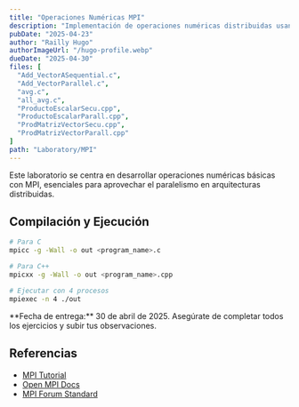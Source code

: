 ```yaml
---
title: "Operaciones Numéricas MPI"
description: "Implementación de operaciones numéricas distribuidas usando MPI: suma de vectores, promedio, producto escalar y matriz-vector."
pubDate: "2025-04-23"
author: "Railly Hugo"
authorImageUrl: "/hugo-profile.webp"
dueDate: "2025-04-30"
files: [
  "Add_VectorASequential.c",
  "Add_VectorParallel.c",
  "avg.c",
  "all_avg.c",
  "ProductoEscalarSecu.cpp",
  "ProductoEscalarParall.cpp",
  "ProdMatrizVectorSecu.cpp",
  "ProdMatrizVectorParall.cpp"
]
path: "Laboratory/MPI"
---
```



Este laboratorio se centra en desarrollar operaciones numéricas básicas con MPI, esenciales para aprovechar el paralelismo en arquitecturas distribuidas.

<div class="grid gap-4 sm:grid-cols-2 md:grid-cols-3">
  <Card title="Suma de Vectores (Secuencial)" description="Add_VectorASequential.c" href="https://github.com/FISI-SM/ParallelProgramming-repo/blob/main/Laboratory/MPI/prog05.2_AddVector/Add_VectorASequential.c" />
  <Card title="Suma de Vectores (Paralelo)" description="Add_VectorParallel.c" href="https://github.com/FISI-SM/ParallelProgramming-repo/blob/main/Laboratory/MPI/prog05.2_AddVector/Add_VectorParallel.c" />
  <Card title="Promedio de Números (Secuencial)" description="avg.c" href="https://github.com/FISI-SM/ParallelProgramming-repo/blob/main/Laboratory/MPI/prog05.3_NumbersAvg/avg.c" />
  <Card title="Promedio de Números (Paralelo)" description="all_avg.c" href="https://github.com/FISI-SM/ParallelProgramming-repo/blob/main/Laboratory/MPI/prog05.3_NumbersAvg/all_avg.c" />
  <Card title="Producto Escalar (Secuencial)" description="ProductoEscalarSecu.cpp" href="https://github.com/FISI-SM/ParallelProgramming-repo/blob/main/Laboratory/MPI/prog06_ProductoEscalar/ProductoEscalarSecu.cpp" />
  <Card title="Producto Escalar (Paralelo)" description="ProductoEscalarParall.cpp" href="https://github.com/FISI-SM/ParallelProgramming-repo/blob/main/Laboratory/MPI/prog06_ProductoEscalar/ProductoEscalarParall.cpp" />
  <Card title="Producto Matriz-Vector (Secuencial)" description="ProdMatrizVectorSecu.cpp" href="https://github.com/FISI-SM/ParallelProgramming-repo/blob/main/Laboratory/MPI/prog07_ProductoMatrizVector/ProdMatrizVectorSecu.cpp" />
  <Card title="Producto Matriz-Vector (Paralelo)" description="ProdMatrizVectorParall.cpp" href="https://github.com/FISI-SM/ParallelProgramming-repo/blob/main/Laboratory/MPI/prog07_ProductoMatrizVector/ProdMatrizVectorParall.cpp" />
</div>

## Compilación y Ejecución

```bash
# Para C
mpicc -g -Wall -o out <program_name>.c

# Para C++
mpicxx -g -Wall -o out <program_name>.cpp

# Ejecutar con 4 procesos
mpiexec -n 4 ./out
```

<Alert type="info">
  **Fecha de entrega:** 30 de abril de 2025. Asegúrate de completar todos los ejercicios y subir tus observaciones.
</Alert>

## Referencias
- [MPI Tutorial](https://mpitutorial.com/)
- [Open MPI Docs](https://www.open-mpi.org/doc/)
- [MPI Forum Standard](https://www.mpi-forum.org/docs/mpi-4.0/mpi40-report.pdf)

